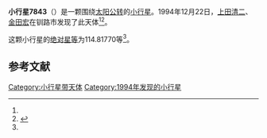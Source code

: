 {{Infobox planet
| bgcolour = #FFFFC0
| name = 7843
| symbol = 
| image = 
| caption = 
| discovery = yes
| discovery_ref = 
| discoverer = [[上田清二|上田清二]]、[[金田宏|金田宏]]
| discovery_site = [[钏路市|钏路市]] 
| discovered = 1994年12月22日
| designations = yes
| mp_name = 
| named_after = 
| alt_names = 1994 YE1/ 1972 JC1 / 1990 XY / 1993 ML
| mp_category = [[主带小行星|主带小行星]]
| orbit_ref = <ref name="a">[http://ssd.jpl.nasa.gov/sbdb.cgi?sstr=7843 7843] {{Wayback|url=http://ssd.jpl.nasa.gov/sbdb.cgi?sstr=7843 |date=20210717070415 }}，小行星數據庫瀏覽器（JPL Small-Body Database Browser）－[[美国国家航空航天局|美国国家航空航天局]]喷气推进实验室</ref>
| epoch = 2456400.5 (2013年4月18日更新)
| aphelion = {{convert|2.8085893|AU|km|3|abbr=on|lk=out}}
| perihelion = {{convert|2.2823473|AU|km|3|abbr=on}}
| semimajor = {{convert|2.5454683|AU|km|3|abbr=on}}
| eccentricity = 0.1033684
| period = 1483.371651 [[日|日]]<br />4.06[[儒略年|儒略年]]
| avg_speed = 
| inclination = 11.39822
| asc_node = 280.02732
| mean_anomaly = 
| arg_peri = 114.81770
| satellites = 
| physical_characteristics = yes
| dimensions = 
| mass = 
| density = 
| surface_grav = 
| escape_velocity = 
| sidereal_day = 
| axial_tilt = 
| pole_ecliptic_lat = 
| pole_ecliptic_lon = 
| albedo = 
| temperatures= 
| temp_name1 = 
| mean_temp_1 = 
| max_temp_1 = 
| temp_name2 = 
| max_temp_2 = 
| spectral_type = 
| abs_magnitude = 114.81770
}}

'''小行星7843'''（{{lang-en|7843}}）是一颗围绕[[太阳|太阳]][[公转|公转]]的[[小行星|小行星]]。1994年12月22日，[[上田清二|上田清二]]、[[金田宏|金田宏]]在钏路市发现了此天体<ref name="a" /><ref>{{cite news|title=小行星列表|url=http://cfa-www.harvard.edu/iau/lists/NumberedMPs.txt|accessdate=2013-07-08|newspaper=哈佛大学|archive-date=2008-05-17|archive-url=https://web.archive.org/web/20080517010638/http://cfa-www.harvard.edu/iau/lists/NumberedMPs.txt|dead-url=no}}</ref>。

这颗小行星的[[绝对星等|绝对星等]]为114.81770等<ref name="a" />。

==参考文献==
{{reflist}}
{{Minor Planet Number|[[小行星7842|小行星7842]]|[[小行星7844|小行星7844]]}}

{{小天体}}

[[Category:小行星带天体|Category:小行星带天体]]
[[Category:1994年发现的小行星|Category:1994年发现的小行星]]

{{asteroid-stub}}